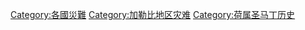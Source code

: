 [[Category:各國災難|Category:各國災難]]
[[Category:加勒比地区灾难|Category:加勒比地区灾难]]
[[Category:荷属圣马丁历史|Category:荷属圣马丁历史]]
